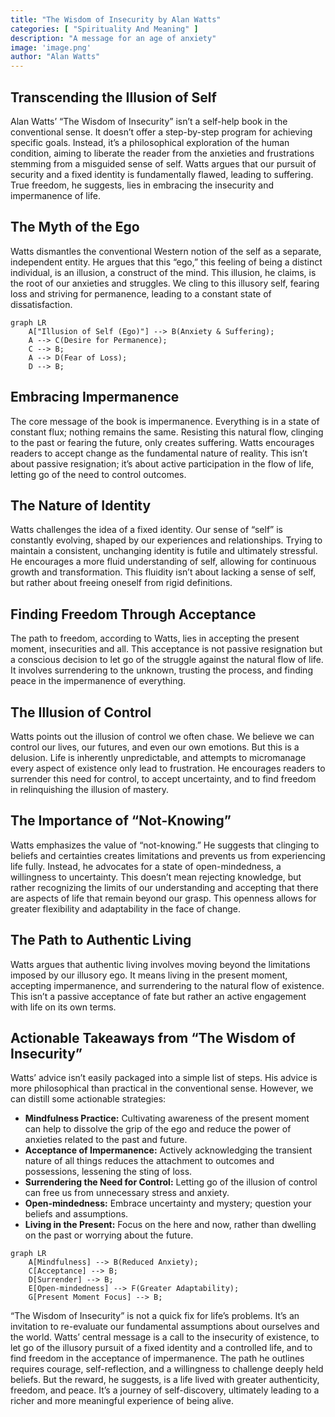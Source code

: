 ```yaml
---
title: "The Wisdom of Insecurity by Alan Watts"
categories: [ "Spirituality And Meaning" ]
description: "A message for an age of anxiety"
image: 'image.png'
author: "Alan Watts"
---
```

## Transcending the Illusion of Self

Alan Watts' "The Wisdom of Insecurity" isn't a self-help book in the conventional sense. It doesn't offer a step-by-step program for achieving specific goals. Instead, it's a philosophical exploration of the human condition, aiming to liberate the reader from the anxieties and frustrations stemming from a misguided sense of self. Watts argues that our pursuit of security and a fixed identity is fundamentally flawed, leading to suffering. True freedom, he suggests, lies in embracing the insecurity and impermanence of life.

## The Myth of the Ego

Watts dismantles the conventional Western notion of the self as a separate, independent entity. He argues that this "ego," this feeling of being a distinct individual, is an illusion, a construct of the mind. This illusion, he claims, is the root of our anxieties and struggles.  We cling to this illusory self, fearing loss and striving for permanence, leading to a constant state of dissatisfaction.

```mermaid
graph LR
    A["Illusion of Self (Ego)"] --> B(Anxiety & Suffering);
    A --> C(Desire for Permanence);
    C --> B;
    A --> D(Fear of Loss);
    D --> B;
```

## Embracing Impermanence

The core message of the book is impermanence. Everything is in a state of constant flux; nothing remains the same. Resisting this natural flow, clinging to the past or fearing the future, only creates suffering. Watts encourages readers to accept change as the fundamental nature of reality. This isn't about passive resignation; it's about active participation in the flow of life, letting go of the need to control outcomes.


## The Nature of Identity

Watts challenges the idea of a fixed identity.  Our sense of "self" is constantly evolving, shaped by our experiences and relationships.  Trying to maintain a consistent, unchanging identity is futile and ultimately stressful.  He encourages a more fluid understanding of self, allowing for continuous growth and transformation. This fluidity isn't about lacking a sense of self, but rather about freeing oneself from rigid definitions.


## Finding Freedom Through Acceptance

The path to freedom, according to Watts, lies in accepting the present moment, insecurities and all. This acceptance is not passive resignation but a conscious decision to let go of the struggle against the natural flow of life.  It involves surrendering to the unknown, trusting the process, and finding peace in the impermanence of everything.


## The Illusion of Control

Watts points out the illusion of control we often chase.  We believe we can control our lives, our futures, and even our own emotions.  But this is a delusion.  Life is inherently unpredictable, and attempts to micromanage every aspect of existence only lead to frustration.  He encourages readers to surrender this need for control, to accept uncertainty, and to find freedom in relinquishing the illusion of mastery.


##  The Importance of "Not-Knowing"

Watts emphasizes the value of "not-knowing." He suggests that clinging to beliefs and certainties creates limitations and prevents us from experiencing life fully. Instead, he advocates for a state of open-mindedness, a willingness to uncertainty. This doesn't mean rejecting knowledge, but rather recognizing the limits of our understanding and accepting that there are aspects of life that remain beyond our grasp. This openness allows for greater flexibility and adaptability in the face of change.


##  The Path to Authentic Living

Watts argues that authentic living involves moving beyond the limitations imposed by our illusory ego. It means living in the present moment, accepting impermanence, and surrendering to the natural flow of existence.  This isn't a passive acceptance of fate but rather an active engagement with life on its own terms.


## Actionable Takeaways from "The Wisdom of Insecurity"

Watts' advice isn't easily packaged into a simple list of steps. His advice is more philosophical than practical in the conventional sense. However, we can distill some actionable strategies:

* **Mindfulness Practice:** Cultivating awareness of the present moment can help to dissolve the grip of the ego and reduce the power of anxieties related to the past and future.
* **Acceptance of Impermanence:**  Actively acknowledging the transient nature of all things reduces the attachment to outcomes and possessions, lessening the sting of loss.
* **Surrendering the Need for Control:**  Letting go of the illusion of control can free us from unnecessary stress and anxiety.
* **Open-mindedness:** Embrace uncertainty and mystery; question your beliefs and assumptions.
* **Living in the Present:**  Focus on the here and now, rather than dwelling on the past or worrying about the future.


```mermaid
graph LR
    A[Mindfulness] --> B(Reduced Anxiety);
    C[Acceptance] --> B;
    D[Surrender] --> B;
    E[Open-mindedness] --> F(Greater Adaptability);
    G[Present Moment Focus] --> B;
```



"The Wisdom of Insecurity" is not a quick fix for life's problems. It's an invitation to re-evaluate our fundamental assumptions about ourselves and the world. Watts' central message is a call to the insecurity of existence, to let go of the illusory pursuit of a fixed identity and a controlled life, and to find freedom in the acceptance of impermanence. The path he outlines requires courage, self-reflection, and a willingness to challenge deeply held beliefs. But the reward, he suggests, is a life lived with greater authenticity, freedom, and peace. It's a journey of self-discovery, ultimately leading to a richer and more meaningful experience of being alive.

